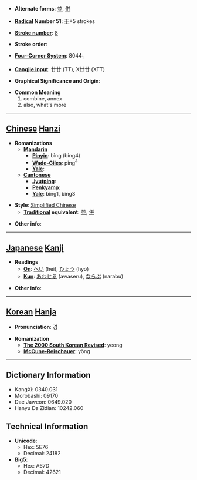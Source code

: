 * '''Alternate forms''': [[並]], [[併]]

* '''[[Wiktionary:Chinese radical index| Radical]] Number 51''': [[Wiktionary:Chinese radical index 干|干]]+5 strokes

* '''[[Wiktionary:Chinese total strokes index|Stroke number]]''': [[Wiktionary:Chinese total strokes index 8|8]]

* '''Stroke order''': 

* '''[[Wiktionary:Chinese four corner index|Four-Corner System]]''': 8044<sub>1</sub>

* '''[[Wiktionary:Chinese Cangjie index|Cangjie input]]''': 廿廿 (TT), X廿廿 (XTT)

* '''Graphical Significance and Origin''': 

* '''Common Meaning'''
*#combine, annex
*# also, what's more


----

== [[Chinese]] [[Hanzi]] ==

* '''Romanizations'''
** '''[[Mandarin]]'''
*** '''[[Pinyin]]''': bìng (bing4)
*** '''[[Wade-Giles]]''': ping<sup>4</sup>
*** '''[[Yale]]''': 
** '''[[Cantonese]]'''
*** '''[[Jyutping]]''':
*** '''[[Penkyamp]]''': 
*** '''[[Yale]]''': bing1, bing3

* '''Style''': [[Simplified Chinese]] 
** '''[[Traditional Chinese|Traditional]] equivalent''': [[並]], [[併]]

* '''Other info''': 

----

== [[Japanese]] [[Kanji]] ==

* '''Readings'''
** '''[[On]]''': [[へい]] (hei), [[ひょう]] (hyō)
** '''[[Kun]]''': [[あわせる]] (awaseru), [[ならぶ]] (narabu)

* '''Other info''':  

----

== [[Korean]] [[Hanja]] ==

* '''Pronunciation''': 경

* '''Romanization'''
** '''[[The 2000 South Korean Revised Romanization|The 2000 South Korean Revised]]''': yeong
** '''[[McCune-Reischauer]]''': yŏng

----

== Dictionary Information ==

* KangXi: 0340.031
* Morobashi: 09170
* Dae Jaweon: 0649.020
* Hanyu Da Zidian: 10242.060

== Technical Information ==

* '''Unicode''':
** Hex: 5E76
** Decimal: 24182
* '''Big5''':
** Hex: A67D
** Decimal: 42621